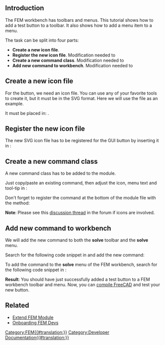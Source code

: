 <languages/>
<translate>

<!--T:1-->
{{TutorialInfo
|Topic=FEM
|Level=Advanced
|Time=60 min
|Author=[[User:JohnWang|JohnWang]]
|FCVersion=0.19
|Files=
}}

== Introduction == <!--T:2-->

<!--T:3-->
The FEM workbench has toolbars and menus. This tutorial shows how to add a test button to a toolbar. It also shows how to add a menu item to a menu.

<!--T:4-->
The task can be split into four parts:
* '''Create a new icon file'''.
* '''Register the new icon file'''. Modification needed to {{incode|src/Mod/Fem/Gui/Resources/Fem.qrc}}
* '''Create a new command class'''. Modification needed to {{incode|src/Mod/Fem/femcommands/commands.py}}
* '''Add new command to workbench'''. Modification needed to {{incode|src/Mod/Fem/Gui/Workbench.cpp}}

== Create a new icon file == <!--T:5--> 

<!--T:6-->
For the button, we need an icon file. You can use any of your favorite tools to create it, but it must be in the SVG format. Here we will use the {{FileName|FEM_testButton.svg}} file as an example. 

<!--T:7-->
It must be placed in: {{incode|src/Mod/Fem/Gui/Resources/icons/}}.

== Register the new icon file == <!--T:8--> 

<!--T:9-->
The new SVG icon file has to be registered for the GUI button by inserting it in {{incode|src/Mod/Fem/Gui/Resources/Fem.qrc}}:

</translate>
{{code|code=
     <file>icons/FEM_testButton.svg</file>
}} 
<translate>

== Create a new command class == <!--T:10-->

<!--T:11-->
A new command class has to be added to the {{incode|src/Mod/Fem/femcommands/commands.py}} module. 

<!--T:12-->
Just copy/paste an existing command, then adjust the icon, menu text and tool-tip in {{incode|__init__(self)}}:

</translate>
{{code|code=
class _testButton(CommandManager):
    "The FEM_testButton command definition"

    def __init__(self):
        super(_testButton, self).__init__()
        self.menuetext = "test Button"
        self.tooltip = "This is a test button"
        self.is_active = "always"
        #self.do_activated = "add_obj_on_gui_selobj_noset_edit"
}}
<translate>

<!--T:13-->
Don't forget to register the command at the bottom of the module file with the {{incode|addCommand(...)}} method:

</translate>
{{code|code=
FreeCADGui.addCommand(
    "FEM_testButton",
    _testButton()
)
}}
<translate>

<!--T:14-->
'''Note''': Please see this [https://forum.freecad.org/viewtopic.php?f=18&t=46693&start=10#p402004 discussion thread] in the forum if icons are involved.

== Add new command to workbench == <!--T:15-->

<!--T:16-->
We will add the new command to both the '''solve''' toolbar and the '''solve''' menu. 

<!--T:17-->
Search for the following code snippet in {{incode|/Gui/Workbench.cpp}} and add the new command:

</translate>
{{code|code= 
     Gui::ToolBarItem* solve = new Gui::ToolBarItem(root);
     solve->setCommand("Solve");
     *solve << "FEM_SolverCalculixCxxtools"
            << "FEM_SolverCalculiX"
            << "FEM_SolverElmer"
+           << "FEM_testButton"
            << "Separator"
}}
<translate>

<!--T:18-->
To add the command to the '''solve''' menu of the FEM workbench, search for the following code snippet in {{incode|Workbench.cpp}}:

</translate>
{{code|code= 
    Gui::MenuItem* solve = new Gui::MenuItem;
    root->insertItem(item, solve);
    solve->setCommand("&Solve");
    *solve << "FEM_SolverCalculixCxxtools"
           << "FEM_SolverCalculiX"
           << "FEM_SolverElmer"
           << "FEM_SolverZ88"
+          << "FEM_testButton"
           << "Separator"
}}
<translate>

<!--T:19-->
'''Result''': You should have just successfully added a test button to a FEM workbench toolbar and menu. Now, you can [[Compiling|compile FreeCAD]] and test your new button.

== Related == <!--T:20-->

<!--T:21-->
* [[Extend_FEM_Module|Extend FEM Module]]
* [[Onboarding_FEM_Devs|Onboarding FEM Devs]]


</translate>
[[Category:FEM{{#translation:}}]]
[[Category:Developer Documentation{{#translation:}}]]